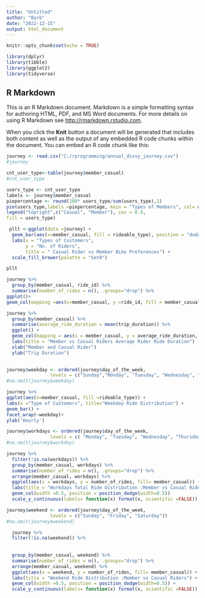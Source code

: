 ---
title: "Untitled"
author: "Barb"
date: "2022-12-15"
output: html_document
---

```{r setup, include=FALSE}
knitr::opts_chunk$set(echo = TRUE)
```

```{r please load these libraries before executing to the code} 
library(dplyr) 
library(tibble) 
library(ggplot2)
library(tidyverse)

```


## R Markdown

This is an R Markdown document. Markdown is a simple formatting syntax for authoring HTML, PDF, and MS Word documents. For more details on using R Markdown see <http://rmarkdown.rstudio.com>.

When you click the **Knit** button a document will be generated that includes both content as well as the output of any embedded R code chunks within the document. You can embed an R code chunk like this:


```{r}
journey <- read.csv("C:/rprogramming/annual_divvy_journey.csv")
#journey
```


```{r}
cnt_user_type<-table(journey$member_casual) 
#cnt_user_type
```

``` {r cars}
users_type <- cnt_user_type
labels <- journey$member_casual
piepercentage <- round(100* users_type/sum(users_type),1)
pie(users_type,labels =piepercentage, main = "Types of Members", col= users_type)
legend("topright",c("Casual", "Member"), cex = 0.9,
fill = users_type)
```


```{r}
 pllt <-ggplot(data =journey) +  
  geom_bar(aes(x=member_casual, fill = rideable_type), position = "dodge", width = 0.5)+
  labs(x = "Types of Customers", 
       y = "No. of Riders", 
       title = " Casual Rider vs Member Bike Preferences") +
  scale_fill_brewer(palette = "Set0")

pllt

```

```{r}
journey %>% 
  group_by(member_casual, ride_id) %>% 
  summarise(number_of_rides = n(), .groups="drop") %>% 
ggplot()+
geom_col(mapping =aes(x=member_casual, y =ride_id, fill = member_casual))

```

```{r}
journey %>% 
  group_by(member_casual) %>% 
  summarise(average_ride_duration = mean(trip_duration)) %>% 
  ggplot() +
  geom_col(mapping = aes(x = member_casual, y = average_ride_duration, fill = member_casual))+
  labs(title = "Member vs Casual Riders Average Rider Ride Duration")
  xlab("Member and Casual Rider")
  ylab("Trip Duration")
  
```
```{r}

journey$weekday <- ordered(journey$day_of_the_week,
                levels = c("Sunday","Monday", "Tuesday", "Wednesday", "Thursday", "Friday", "Saturday"))
#na.omit(journey$weekday)
```

```{r}
journey %>% 
ggplot(aes(x=member_casual, fill =rideable_type)) +
labs(x ="Type of Customers", title="Weekday Ride Distribution") +
geom_bar() +
facet_wrap(~weekday)+
ylab('Hourly')

```

```{r }
journey$workdays <- ordered(journey$day_of_the_week,
                levels = c( "Monday", "Tuesday", "Wednesday", "Thursday", "Friday"))
#na.omit(journey$workday)
```

```{r}
journey %>% 
  filter(!is.na(workdays)) %>% 
  group_by(member_casual, workdays) %>% 
  summarise(number_of_rides = n(), .groups="drop") %>% 
  arrange(member_casual, workdays) %>% 
  ggplot(aes(x = workdays, y = number_of_rides, fill= member_casual)) +
  labs(title = "Workdays Total Ride Distribution :Member vs Casual Riders") + 
  geom_col(width =0.5, position = position_dodge(width=0.5)) 
  scale_y_continuous(labels= function(x) format(x, scientific =FALSE))

```

```{r}

journey$weekend <- ordered(journey$day_of_the_week,
                levels = c("Sunday", "Friday", "Saturday"))
#na.omit(journey$weekend)
```

```{r}

  journey %>% 
  filter(!is.na(weekend)) %>% 
  
  
  group_by(member_casual, weekend) %>% 
  summarise(number_of_rides = n(), .groups="drop") %>% 
  arrange(member_casual, weekend) %>% 
  ggplot(aes(x = weekend, y = number_of_rides, fill= member_casual)) +
  labs(title = "Weekend Ride Distribution :Member vs Casual Riders") + 
  geom_col(width =0.5, position = position_dodge(width=0.5)) +
  scale_y_continuous(labels= function(x) format(x, scientific =FALSE))
```


